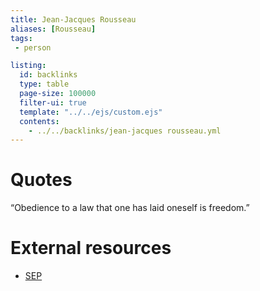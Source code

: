 ```yaml
---
title: Jean-Jacques Rousseau
aliases: [Rousseau]
tags: 
 - person

listing:
  id: backlinks
  type: table
  page-size: 100000
  filter-ui: true
  template: "../../ejs/custom.ejs"
  contents:
    - ../../backlinks/jean-jacques rousseau.yml
---
```


# Quotes 

"Obedience to a law that one has laid oneself is freedom."

# External resources
- [SEP](https://plato.stanford.edu/entries/rousseau/)
